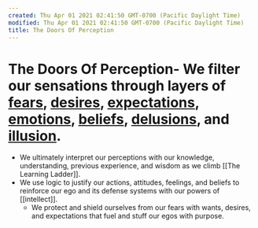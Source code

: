 ```yaml
---
created: Thu Apr 01 2021 02:41:50 GMT-0700 (Pacific Daylight Time)
modified: Thu Apr 01 2021 02:41:50 GMT-0700 (Pacific Daylight Time)
title: The Doors Of Perception
---
```


# The Doors Of Perception- We filter our sensations through layers of [fears]([[fear]]), [desires]([[want]]), [expectations]([[expectation]]), [emotions]([[emotion]]), [beliefs]([[belief]]), [delusions]([[delusion]]), and [illusion]([[Maya]]).

- We ultimately interpret our perceptions with our knowledge, understanding, previous experience, and wisdom as we climb [[The Learning Ladder]].
- We use logic to justify our actions, attitudes, feelings, and beliefs to reinforce our ego and its defense systems with our powers of [[intellect]].
  - We protect and shield ourselves from our fears with wants, desires, and expectations that fuel and stuff our egos with purpose.


